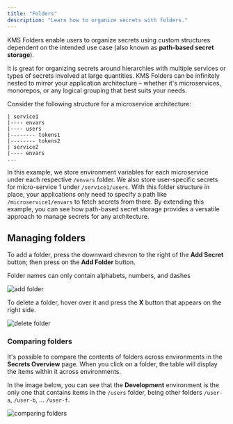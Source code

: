 ```yaml
---
title: "Folders"
description: "Learn how to organize secrets with folders."
---
```


KMS Folders enable users to organize secrets using custom structures dependent on the intended use case (also known as **path-based secret storage**). 

It is great for organizing secrets around hierarchies with multiple services or types of secrets involved at large quantities. 
KMS Folders can be infinitely nested to mirror your application architecture – whether it's microservices, monorepos, 
or any logical grouping that best suits your needs.

Consider the following structure for a microservice architecture:

```
| service1
|---- envars
|---- users
|-------- tokens1
|-------- tokens2
| service2
|---- envars
...
```

In this example, we store environment variables for each microservice under each respective `/envars` folder. 
We also store user-specific secrets for micro-service 1 under `/service1/users`. With this folder structure in place, your applications only need to specify a path like `/microservice1/envars` to fetch secrets from there.
By extending this example, you can see how path-based secret storage provides a versatile approach to manage secrets for any architecture.

## Managing folders

To add a folder, press the downward chevron to the right of the **Add Secret** button; then press on the **Add Folder** button.

<Info>
  Folder names can only contain alphabets, numbers, and dashes
</Info>

![add folder](../../images/platform/folder/folders-add.png)

To delete a folder, hover over it and press the **X** button that appears on the right side.

![delete folder](../../images/platform/folder/folders-delete.png)

### Comparing folders

It's possible to compare the contents of folders across environments in the **Secrets Overview** page.
When you click on a folder, the table will display the items within it across environments.

In the image below, you can see that the **Development** environment is the only one that contains items 
in the `/users` folder, being other folders `/user-a`, `/user-b`, ... `/user-f`.

![comparing folders](../../images/platform/folder/folders-secrets-overview.png)